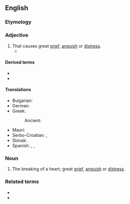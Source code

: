 {{also|heart-breaking}}
==English==

===Etymology===
{{compound|en|heart|breaking}}

===Adjective===
{{en-adj}}

# That causes great [[grief]], [[anguish]] or [[distress]].
#* {{quote-journal|en|year=1941|month=April|title=Notes and News: Railwaymen and Snow|journal=Railway Magazine|page=177|text=Things went well with the clearing on Friday, but by Saturday, February 3, a 70 m.p.h. blizzard set in, and against such '''heartbreaking''' conditions, although an effort was made with the plough to keep open the sections cleared on the previous day, ground was gradually lost, [...].}}

====Derived terms====
* {{l|en|heartbreakingly}}
* {{l|en|heartbreakingness}}

====Translations====
{{trans-top|That causes great grief, anguish or distress}}
* Bulgarian: {{t+|bg|сърцераздирателен}}
* German: {{t+|de|herzzerreißend}}
* Greek:
*: Ancient: {{q|Epic}} {{t|grc|θυμαλγής}}
{{trans-mid}}
* Maori: {{t|mi|tarariki}}
* Serbo-Croatian: {{t|sh|srceparajući}}, {{t|sh| srcerazdirući}}
* Slovak: {{t|sk|srdcervúci}}
* Spanish: {{t|es|desgarrador|m}}, {{t|es|desolador|m}}, {{t+|es|devastador|m}}
{{trans-bottom}}

===Noun===
{{en-noun}}

# The breaking of a heart; great [[grief]], [[anguish]] or [[distress]].

===Related terms===
* {{l|en|break someone's heart}}
* {{l|en|heartbreaker}}